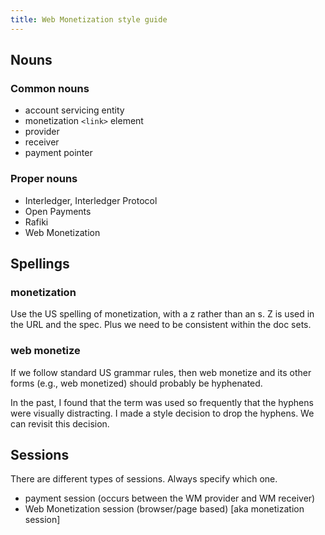 ```yaml
---
title: Web Monetization style guide
---
```


## Nouns

### Common nouns

- account servicing entity
- monetization `<link>` element
- provider
- receiver
- payment pointer

### Proper nouns

- Interledger, Interledger Protocol
- Open Payments
- Rafiki
- Web Monetization

## Spellings

### monetization

Use the US spelling of monetization, with a z rather than an s. Z is used in the URL and the spec. Plus we need to be consistent within the doc sets.

### web monetize

If we follow standard US grammar rules, then web monetize and its other forms (e.g., web monetized) should probably be hyphenated.

In the past, I found that the term was used so frequently that the hyphens were visually distracting. I made a style decision to drop the hyphens. We can revisit this decision.

## Sessions

There are different types of sessions. Always specify which one.

- payment session (occurs between the WM provider and WM receiver)
- Web Monetization session (browser/page based) [aka monetization session]
